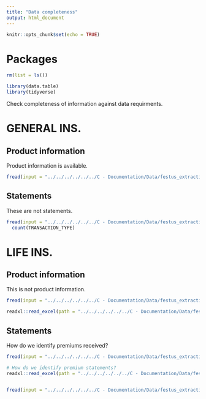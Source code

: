 ```yaml
---
title: "Data completeness"
output: html_document
---
```


```r
knitr::opts_chunk$set(echo = TRUE)
```

# Packages

```r
rm(list = ls())

library(data.table)
library(tidyverse)
```


Check completeness of information against data requirments.

# GENERAL INS.

## Product information

Product information is available.

```r
fread(input = "../../../../../../C - Documentation/Data/festus_extraction/NG-JM/Policy_Header_Non_Life_GI.csv")
```

## Statements

These are not statements.

```r
fread(input = "../../../../../../C - Documentation/Data/festus_extraction/NG-JM/GI_Policy_Statements.csv") %>% 
  count(TRANSACTION_TYPE)
```

# LIFE INS.

## Product information

This is not product information.

```r
fread(input = "../../../../../../C - Documentation/Data/festus_extraction/NG-JM/Policy_Life_20210504_compen_life.csv")

readxl::read_excel(path = "../../../../../../C - Documentation/Data/festus_extraction/NG-JM/Policy_Header_Life.csv_gibbs_life.xlsx")
```

## Statements

How do we identify premiums received?

```r
fread(input = "../../../../../../C - Documentation/Data/festus_extraction/NG-JM/Life_Policy_Statements_20210504_compen_life.csv")

# How do we identify premium statements?
readxl::read_excel(path = "../../../../../../C - Documentation/Data/festus_extraction/NG-JM/Life_Policy_Statements.csv_gibbs_life.xlsx")


fread(input = "../../../../../../C - Documentation/Data/festus_extraction/NG-JM/LifePolicyStatements_20210301_195929_oipa_life.csv")
```

